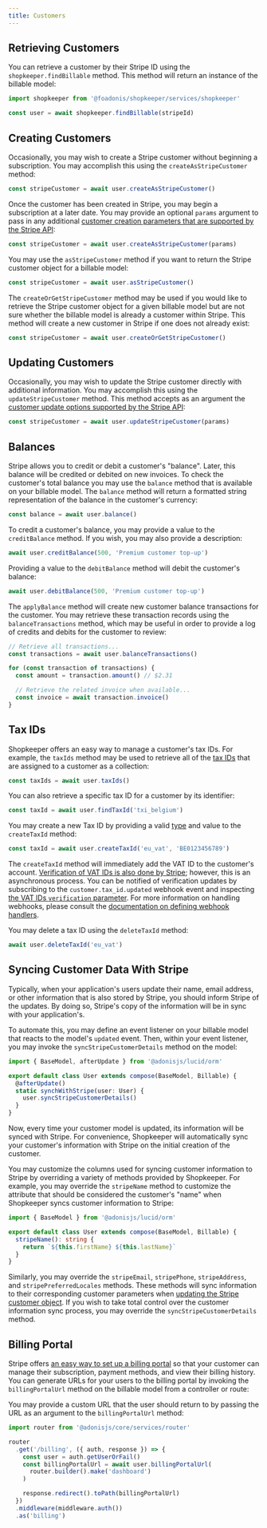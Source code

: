 ```yaml
---
title: Customers
---
```


## Retrieving Customers

You can retrieve a customer by their Stripe ID using the `shopkeeper.findBillable` method. This method will return an instance of the billable model:

```ts
import shopkeeper from '@foadonis/shopkeeper/services/shopkeeper'

const user = await shopkeeper.findBillable(stripeId)
```

## Creating Customers

Occasionally, you may wish to create a Stripe customer without beginning a subscription. You may accomplish this using the `createAsStripeCustomer` method:

```ts
const stripeCustomer = await user.createAsStripeCustomer()
```

Once the customer has been created in Stripe, you may begin a subscription at a later date. You may provide an optional `params` argument to pass in any additional [customer creation parameters that are supported by the Stripe API](https://stripe.com/docs/api/customers/create):

```ts
const stripeCustomer = await user.createAsStripeCustomer(params)
```

You may use the `asStripeCustomer` method if you want to return the Stripe customer object for a billable model:

```ts
const stripeCustomer = await user.asStripeCustomer()
```

The `createOrGetStripeCustomer` method may be used if you would like to retrieve the Stripe customer object for a given billable model but are not sure whether the billable model is already a customer within Stripe. This method will create a new customer in Stripe if one does not already exist:

```ts
const stripeCustomer = await user.createOrGetStripeCustomer()
```

## Updating Customers

Occasionally, you may wish to update the Stripe customer directly with additional information. You may accomplish this using the `updateStripeCustomer` method. This method accepts as an argument the [customer update options supported by the Stripe API](https://stripe.com/docs/api/customers/update):

```ts
const stripeCustomer = await user.updateStripeCustomer(params)
```

## Balances

Stripe allows you to credit or debit a customer's "balance". Later, this balance will be credited or debited on new invoices. To check the customer's total balance you may use the `balance` method that is available on your billable model. The `balance` method will return a formatted string representation of the balance in the customer's currency:

```ts
const balance = await user.balance()
```

To credit a customer's balance, you may provide a value to the `creditBalance` method. If you wish, you may also provide a description:

```ts
await user.creditBalance(500, 'Premium customer top-up')
```

Providing a value to the `debitBalance` method will debit the customer's balance:

```ts
await user.debitBalance(500, 'Premium customer top-up')
```

The `applyBalance` method will create new customer balance transactions for the customer. You may retrieve these transaction records using the `balanceTransactions` method, which may be useful in order to provide a log of credits and debits for the customer to review:

```ts
// Retrieve all transactions...
const transactions = await user.balanceTransactions()

for (const transaction of transactions) {
  const amount = transaction.amount() // $2.31

  // Retrieve the related invoice when available...
  const invoice = await transaction.invoice()
}
```

## Tax IDs

Shopkeeper offers an easy way to manage a customer's tax IDs. For example, the `taxIds` method may be used to retrieve all of the [tax IDs](https://stripe.com/docs/api/customer_tax_ids/object) that are assigned to a customer as a collection:

```ts
const taxIds = await user.taxIds()
```

You can also retrieve a specific tax ID for a customer by its identifier:

```ts
const taxId = await user.findTaxId('txi_belgium')
```

You may create a new Tax ID by providing a valid [type](https://stripe.com/docs/api/customer_tax_ids/object#tax_id_object-type) and value to the `createTaxId` method:

```ts
const taxId = await user.createTaxId('eu_vat', 'BE0123456789')
```

The `createTaxId` method will immediately add the VAT ID to the customer's account. [Verification of VAT IDs is also done by Stripe](https://stripe.com/docs/invoicing/customer/tax-ids#validation); however, this is an asynchronous process. You can be notified of verification updates by subscribing to the `customer.tax_id.updated` webhook event and inspecting [the VAT IDs `verification` parameter](https://stripe.com/docs/api/customer_tax_ids/object#tax_id_object-verification). For more information on handling webhooks, please consult the [documentation on defining webhook handlers](./webhooks).

You may delete a tax ID using the `deleteTaxId` method:

```ts
await user.deleteTaxId('eu_vat')
```

## Syncing Customer Data With Stripe

Typically, when your application's users update their name, email address, or other information that is also stored by Stripe, you should inform Stripe of the updates. By doing so, Stripe's copy of the information will be in sync with your application's.

To automate this, you may define an event listener on your billable model that reacts to the model's `updated` event. Then, within your event listener, you may invoke the `syncStripeCustomerDetails` method on the model:

```ts title="app/models/user.ts"
import { BaseModel, afterUpdate } from '@adonisjs/lucid/orm'

export default class User extends compose(BaseModel, Billable) {
  @afterUpdate()
  static synchWithStripe(user: User) {
    user.syncStripeCustomerDetails()
  }
}
```

Now, every time your customer model is updated, its information will be synced with Stripe. For convenience, Shopkeeper will automatically sync your customer's information with Stripe on the initial creation of the customer.

You may customize the columns used for syncing customer information to Stripe by overriding a variety of methods provided by Shopkeeper. For example, you may override the `stripeName` method to customize the attribute that should be considered the customer's "name" when Shopkeeper syncs customer information to Stripe:

```ts title="app/models/user.ts"
import { BaseModel } from '@adonisjs/lucid/orm'

export default class User extends compose(BaseModel, Billable) {
  stripeName(): string {
    return `${this.firstName} ${this.lastName}`
  }
}
```

Similarly, you may override the `stripeEmail`, `stripePhone`, `stripeAddress`, and `stripePreferredLocales` methods. These methods will sync information to their corresponding customer parameters when [updating the Stripe customer object](https://stripe.com/docs/api/customers/update). If you wish to take total control over the customer information sync process, you may override the `syncStripeCustomerDetails` method.

## Billing Portal

Stripe offers [an easy way to set up a billing portal](https://stripe.com/docs/billing/subscriptions/customer-portal) so that your customer can manage their subscription, payment methods, and view their billing history. You can generate URLs for your users to the billing portal by invoking the `billingPortalUrl` method on the billable model from a controller or route:

You may provide a custom URL that the user should return to by passing the URL as an argument to the `billingPortalUrl` method:

```ts title="start/routes.ts"
import router from '@adonisjs/core/services/router'

router
  .get('/billing', ({ auth, response }) => {
    const user = auth.getUserOrFail()
    const billingPortalUrl = await user.billingPortalUrl(
      router.builder().make('dashboard')
    )

    response.redirect().toPath(billingPortalUrl)
  })
  .middleware(middleware.auth())
  .as('billing')
```
